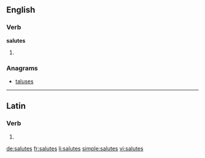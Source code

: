 ==English==

===Verb===
'''salutes'''

# {{third-person singular of|salute}}

===Anagrams===
* [[taluses#English|taluses]]

----

==Latin==

===Verb===
{{la-verb-form|salūtēs}}

# {{conjugation of|saluto|salūtō|2|s|pres|act|sub|lang=la}}

[[de:salutes]]
[[fr:salutes]]
[[li:salutes]]
[[simple:salutes]]
[[vi:salutes]]